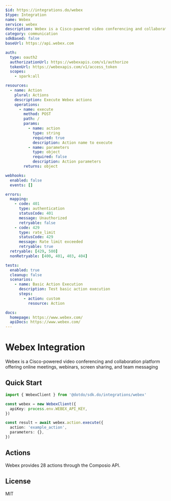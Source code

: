```yaml
---
$id: https://integrations.do/webex
$type: Integration
name: Webex
service: webex
description: Webex is a Cisco-powered video conferencing and collaboration platform offering online meetings, webinars, screen sharing, and team messaging
category: communication
sdkBased: false
baseUrl: https://api.webex.com

auth:
  type: oauth2
  authorizationUrl: https://webexapis.com/v1/authorize
  tokenUrl: https://webexapis.com/v1/access_token
  scopes:
    - spark:all

resources:
  - name: Action
    plural: Actions
    description: Execute Webex actions
    operations:
      - name: execute
        method: POST
        path: /
        params:
          - name: action
            type: string
            required: true
            description: Action name to execute
          - name: parameters
            type: object
            required: false
            description: Action parameters
        returns: object

webhooks:
  enabled: false
  events: []

errors:
  mapping:
    - code: 401
      type: authentication
      statusCode: 401
      message: Unauthorized
      retryable: false
    - code: 429
      type: rate_limit
      statusCode: 429
      message: Rate limit exceeded
      retryable: true
  retryable: [429, 500]
  nonRetryable: [400, 401, 403, 404]

tests:
  enabled: true
  cleanup: false
  scenarios:
    - name: Basic Action Execution
      description: Test basic action execution
      steps:
        - action: custom
          resource: Action

docs:
  homepage: https://www.webex.com/
  apiDocs: https://www.webex.com/
---
```


# Webex Integration

Webex is a Cisco-powered video conferencing and collaboration platform offering online meetings, webinars, screen sharing, and team messaging

## Quick Start

```typescript
import { WebexClient } from '@dotdo/sdk.do/integrations/webex'

const webex = new WebexClient({
  apiKey: process.env.WEBEX_API_KEY,
})

const result = await webex.action.execute({
  action: 'example_action',
  parameters: {},
})
```

## Actions

Webex provides 28 actions through the Composio API.

## License

MIT
